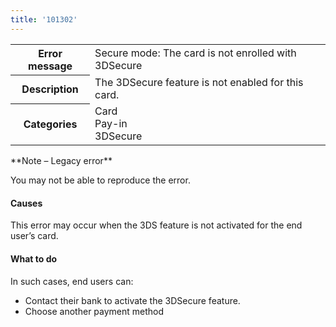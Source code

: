 ```yaml
---
title: '101302'  
---
```

  
<table>
    <tbody>
        <tr>
            <th class="header"><strong>Error message</strong></th>
            <td class="table-content">Secure mode: The card is not enrolled with 3DSecure</td>
        </tr>
        <tr>
            <th class="header"><strong>Description</strong></th>
            <td class="table-content">The 3DSecure feature is not enabled for this card.</td>
        </tr>
        <tr>
            <th class="header"><strong>Categories</strong></th>
            <td class="table-content">  
<div class="label">Card</div>  
<div class="label">Pay-in</div>  
<div class="label">3DSecure</div>
</td>
        </tr>
    </tbody>
</table>  

<Note>  
**Note – Legacy error** 
  
You may not be able to reproduce the error.  
</Note>  

#### Causes  

This error may occur when the 3DS feature is not activated for the end user’s card.  

#### What to do  

In such cases, end users can:  
- Contact their bank to activate the 3DSecure feature.  
- Choose another payment method